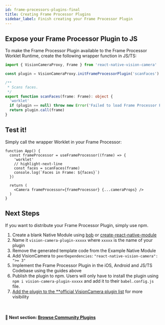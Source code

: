 ```yaml
---
id: frame-processors-plugins-final
title: Creating Frame Processor Plugins
sidebar_label: Finish creating your Frame Processor Plugin
---
```


## Expose your Frame Processor Plugin to JS

To make the Frame Processor Plugin available to the Frame Processor Worklet Runtime, create the following wrapper function in JS/TS:

```ts
import { VisionCameraProxy, Frame } from 'react-native-vision-camera'

const plugin = VisionCameraProxy.initFrameProcessorPlugin('scanFaces')

/**
 * Scans faces.
 */
export function scanFaces(frame: Frame): object {
  'worklet'
  if (plugin == null) throw new Error('Failed to load Frame Processor Plugin "scanFaces"!')
  return plugin.call(frame)
}
```

## Test it!

Simply call the wrapper Worklet in your Frame Processor:

```tsx
function App() {
  const frameProcessor = useFrameProcessor((frame) => {
    'worklet'
    // highlight-next-line
    const faces = scanFaces(frame)
    console.log(`Faces in Frame: ${faces}`)
  })

  return (
    <Camera frameProcessor={frameProcessor} {...cameraProps} />
  )
}
```

## Next Steps

If you want to distribute your Frame Processor Plugin, simply use npm.

1. Create a blank Native Module using [bob](https://github.com/callstack/react-native-builder-bob) or [create-react-native-module](https://github.com/brodybits/create-react-native-module)
2. Name it `vision-camera-plugin-xxxxx` where `xxxxx` is the name of your plugin
3. Remove the generated template code from the Example Native Module
4. Add VisionCamera to `peerDependencies`: `"react-native-vision-camera": ">= 3"`
5. Implement the Frame Processor Plugin in the iOS, Android and JS/TS Codebase using the guides above
6. Publish the plugin to npm. Users will only have to install the plugin using `npm i vision-camera-plugin-xxxxx` and add it to their `babel.config.js` file.
7. [Add the plugin to the **official VisionCamera plugin list](https://github.com/mrousavy/react-native-vision-camera/edit/main/docs/docs/guides/FRAME_PROCESSOR_PLUGIN_LIST.mdx) for more visibility

<br />

#### 🚀 Next section: [Browse Community Plugins](frame-processor-plugins-community)
